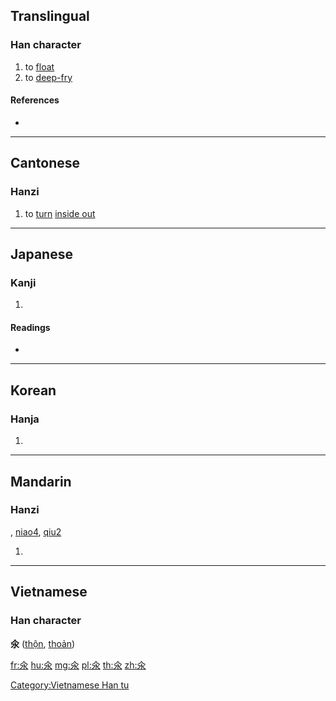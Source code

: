 {{also|尿}}
==Translingual==

===Han character===
{{Han char|rn=85|rad=水|as=02|sn=6|four=|canj=OE,XXOE|ids=⿱𠆢水}}

# to [[float]]
# to [[deep-fry]]

====References====
* {{Han ref|kx=0603.130|dkj=17100|dj=0997.080|hdz=31547.030|uh=6C3D|ud=27709}}

----

==Cantonese==

===Hanzi===
{{yue-hanzi|jyut=[[tan2]]|y=tan2}}

# {{context|Cantonese|lang=yue}} to [[turn]] [[inside out]]

----

==Japanese==

===Kanji===
{{ja-kanji|grade=|rs=水02}}

# {{defn|lang=ja|sort=水02}}

====Readings====
* {{ja-readings|on=[[とん]] (ton)|kun=[[うかべる]] (ukaberu)}}

----

==Korean==

===Hanja===
{{ko-hanja|hangeul=탄|eumhun=|rv=tan|mr=t'an|y=than}}

# {{defn|lang=ko|sort=水02}}

----

==Mandarin==

===Hanzi===
{{cmn-hanzi|pin=[[tǔn]] ([[tun3]])|wg=t'un<sup>3</sup>}}, [[niao4]], [[qiu2]]
# {{defn|lang=cmn|sort=水02}}

----

==Vietnamese==

===Han character===
'''氽''' ([[thộn]], [[thoản]])

[[Category:Vietnamese Han tu]]

[[fr:氽]]
[[hu:氽]]
[[mg:氽]]
[[pl:氽]]
[[th:氽]]
[[zh:氽]]